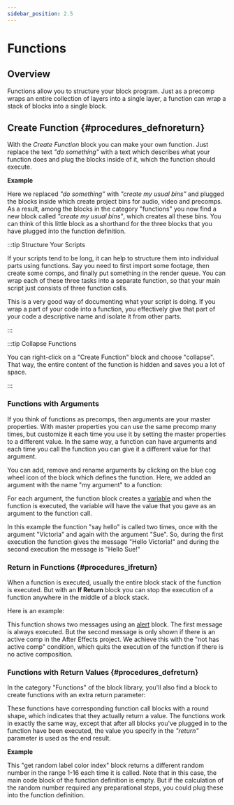 ```yaml
---
sidebar_position: 2.5
---
```



# Functions

## Overview

Functions allow you to structure your block program. Just as a precomp wraps an entire collection of layers into a single layer, a function can wrap a stack of blocks into a single block.

<RetinaImg
  src="/img/blockOther/procedures_defnoreturn_example.png"
  alt="Creating a function"
/>

## Create Function {#procedures_defnoreturn}

<RetinaImg
  src="/img/blockScreenshots/Functions/procedures_defnoreturn.png"
  alt="Block procedures_defnoreturn"
/>

With the _Create Function_ block you can make your own function. Just replace the text _"do something"_ with a text which describes what your function does and plug the blocks inside of it, which the function should execute.

**Example**

<RetinaImg
  src="/img/blockOther/procedures_defnoreturn_example_bins.png"
  alt="Creating a function in Automation Blocks"
/>

Here we replaced _"do something"_ with _"create my usual bins"_ and plugged the blocks inside which create project bins for audio, video and precomps. As a result, among the blocks in the category "functions" you now find a new block called _"create my usual bins"_, which creates all these bins. You can think of this little block as a shorthand for the three blocks that you have plugged into the function definition.

:::tip Structure Your Scripts

If your scripts tend to be long, it can help to structure them into individual parts using functions. Say you need to first import some footage, then create some comps, and finally put something in the render queue. You can wrap each of these three tasks into a separate function, so that your main script just consists of three function calls.

This is a very good way of documenting   what your script is doing. If you wrap a part of your code into a function, you effectively give that part of your code a descriptive name and isolate it from other parts.

:::

:::tip Collapse Functions

You can right-click on a "Create Function" block and choose "collapse". That way, the entire content of the function is hidden and saves you a lot of space.

:::

### Functions with Arguments

If you think of functions as precomps, then arguments are your master properties. With master properties you can use the same precomp many times, but customize it each time you use it by setting the master properties to a different value. In the same way, a function can have arguments and each time you call the function you can give it a different value for that argument.

You can add, remove and rename arguments by clicking on the blue cog wheel icon of the block which defines the function. Here, we added an argument with the name "my argument" to a function:

<RetinaImg
  src="/img/blockOther/procedures_defnoreturn_example_with_argument.png"
  alt="Creating a function with an Arguments"
/>

For each argument, the function block creates a [variable](variables.mdx) and when the function is executed, the variable will have the value that you gave as an argument to the function call.

<RetinaImg
  src="/img/blockOther/procedures_defnoreturn_example_with_argument_2.png"
  alt="Creating a function with an Arguments 2"
/>

In this example the function "say hello" is called two times, once with the argument "Victoria" and again with the argument "Sue". So, during the first execution the function gives the message "Hello Victoria!" and during the second execution the message is "Hello Sue!"

### Return in Functions {#procedures_ifreturn}

When a function is executed, usually the entire block stack of the function is executed. But
with an **If Return** block you can stop the execution of a function anywhere in the middle of a block stack.

Here is an example:

<RetinaImg
  src="/img/blockScreenshots/Functions/procedures_ifreturn.png"
  alt="Block procedures_defreturn"
/>

This function shows two messages using an [alert](userInterfaceAndComments.mdx#block_extendscript_alert) block. The first message is always executed. But the second message is only shown if there is an active comp in the After Effects project. We achieve this with the "not has active comp" condition, which quits the execution of the function if there is no active composition.

### Functions with Return Values {#procedures_defreturn}

In the category "Functions" of the block library, you'll also find a block to create functions with an extra return parameter:
<RetinaImg
  src="/img/blockScreenshots/Functions/procedures_defreturn.png"
  alt="Block procedures_defreturn"
/>

These functions have corresponding function call blocks with a round shape, which indicates that they actually return a value. The functions work in exactly the same way, except that after all blocks you've plugged in to the function have been executed, the value you specify in the *"return"* parameter is used as the end result.

**Example**

<RetinaImg
  src="/img/blockOther/procedures_defreturn_example.png"
  alt="Creating a function which returns a value"
/>

This "get random label color index"
block returns a different random number
in the range 1-16 each time it is
called. Note that in this case, the main
code block of the function definition is
empty. But if the calculation of the
random number required any
preparational steps, you could plug
these into the function definition.
